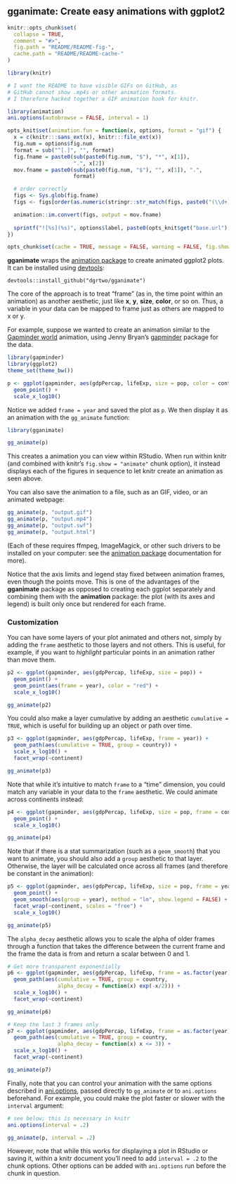 ## gganimate: Create easy animations with ggplot2

<!-- README.md is generated from README.Rmd. Please edit that file -->

```r
knitr::opts_chunk$set(
  collapse = TRUE,
  comment = "#>",
  fig.path = "README/README-fig-",
  cache.path = "README/README-cache-"
)
```


```r
library(knitr)

# I want the README to have visible GIFs on GitHub, as
# GitHub cannot show .mp4s or other animation formats.
# I therefore hacked together a GIF animation hook for knitr.

library(animation)
ani.options(autobrowse = FALSE, interval = 1)

opts_knit$set(animation.fun = function(x, options, format = "gif") {
  x = c(knitr:::sans_ext(x), knitr:::file_ext(x))
  fig.num = options$fig.num
  format = sub("^[.]", "", format)
  fig.fname = paste0(sub(paste0(fig.num, "$"), "*", x[1]), 
                     ".", x[2])
  mov.fname = paste0(sub(paste0(fig.num, "$"), "", x[1]), ".", 
                     format)

  # order correctly
  figs <- Sys.glob(fig.fname)
  figs <- figs[order(as.numeric(stringr::str_match(figs, paste0("(\\d+)\\.", x[2]))[, 2]))]

  animation::im.convert(figs, output = mov.fname)
  
  sprintf("![%s](%s)", options$label, paste0(opts_knit$get("base.url"), mov.fname))
})

opts_chunk$set(cache = TRUE, message = FALSE, warning = FALSE, fig.show = "animate")
```

**gganimate** wraps the [animation package](http://www.inside-r.org/packages/cran/animation/docs/animation) to create animated ggplot2 plots. It can be installed using [devtools](https://github.com/hadley/devtools):

```
devtools::install_github("dgrtwo/gganimate")
```

The core of the approach is to treat "frame" (as in, the time point within an animation) as another aesthetic, just like **x**, **y**, **size**, **color**, or so on. Thus, a variable in your data can be mapped to frame just as others are mapped to x or y.

For example, suppose we wanted to create an animation similar to the [Gapminder world](http://www.gapminder.org/world) animation, using Jenny Bryan's [gapminder](https://github.com/jennybc/gapminder) package for the data.

```r
library(gapminder)
library(ggplot2)
theme_set(theme_bw())
```

```r
p <- ggplot(gapminder, aes(gdpPercap, lifeExp, size = pop, color = continent, frame = year)) +
  geom_point() +
  scale_x_log10()
```

Notice we added `frame = year` and saved the plot as `p`. We then display it as an animation with the `gg_animate` function:

```r
library(gganimate)

gg_animate(p)
```

This creates a animation you can view within RStudio. When run within knitr (and combined with knitr's `fig.show = "animate"` chunk option), it instead displays each of the figures in sequence to let knitr create an animation as seen above.

You can also save the animation to a file, such as an GIF, video, or an animated webpage:

```r
gg_animate(p, "output.gif")
gg_animate(p, "output.mp4")
gg_animate(p, "output.swf")
gg_animate(p, "output.html")
```

(Each of these requires ffmpeg, ImageMagick, or other such drivers to be installed on your computer: see the [animation package](http://www.inside-r.org/packages/cran/animation/docs/animation) documentation for more).

Notice that the axis limits and legend stay fixed between animation frames, even though the points move. This is one of the advantages of the **gganimate** package as opposed to creating each ggplot separately and combining them with the **animation** package: the plot (with its axes and legend) is built only once but rendered for each frame.

### Customization

You can have some layers of your plot animated and others not, simply by adding the `frame` aesthetic to those layers and not others. This is useful, for example, if you want to *highlight* particular points in an animation rather than move them. 

```r
p2 <- ggplot(gapminder, aes(gdpPercap, lifeExp, size = pop)) +
  geom_point() +
  geom_point(aes(frame = year), color = "red") +
  scale_x_log10()

gg_animate(p2)
```

You could also make a layer cumulative by adding an aesthetic `cumulative = TRUE`, which is useful for building up an object or path over time.

```r
p3 <- ggplot(gapminder, aes(gdpPercap, lifeExp, frame = year)) +
  geom_path(aes(cumulative = TRUE, group = country)) +
  scale_x_log10() +
  facet_wrap(~continent)

gg_animate(p3)
```

Note that while it's intuitive to match `frame` to a "time" dimension, you could match any variable in your data to the `frame` aesthetic. We could animate across continents instead:

```r
p4 <- ggplot(gapminder, aes(gdpPercap, lifeExp, size = pop, frame = continent)) +
  geom_point() +
  scale_x_log10()

gg_animate(p4)
```

Note that if there is a stat summarization (such as a `geom_smooth`) that you want to animate, you should also add a `group` aesthetic to that layer. Otherwise, the layer will be calculated once across all frames (and therefore be constant in the animation):

```r
p5 <- ggplot(gapminder, aes(gdpPercap, lifeExp, size = pop, frame = year)) +
  geom_point() +
  geom_smooth(aes(group = year), method = "lm", show.legend = FALSE) +
  facet_wrap(~continent, scales = "free") +
  scale_x_log10()

gg_animate(p5)
```

The `alpha_decay` aesthetic allows you to scale the alpha of older frames through a function 
that takes the difference between the current frame and the frame the data is from and return 
a scalar between 0 and 1.

```r
# Get more transparent exponentially
p6 <- ggplot(gapminder, aes(gdpPercap, lifeExp, frame = as.factor(year))) +
  geom_path(aes(cumulative = TRUE, group = country, 
                alpha_decay = function(x) exp(-x/2))) +
  scale_x_log10() +
  facet_wrap(~continent)

gg_animate(p6)
```

```r
# Keep the last 3 frames only
p7 <- ggplot(gapminder, aes(gdpPercap, lifeExp, frame = as.factor(year))) +
  geom_path(aes(cumulative = TRUE, group = country, 
                alpha_decay = function(x) x <= 3)) +
  scale_x_log10() +
  facet_wrap(~continent)

gg_animate(p7)
```

Finally, note that you can control your animation with the same options described in [ani.options](http://www.inside-r.org/packages/cran/animation/docs/ani.options), passed directly to `gg_animate` or to `ani.options` beforehand. For example, you could make the plot faster or slower with the `interval` argument:

```r
# see below; this is necessary in knitr
ani.options(interval = .2)
```

```r
gg_animate(p, interval = .2)
```

However, note that while this works for displaying a plot in RStudio or saving it, within a knitr document you'll need to add `interval = .2` to the chunk options. Other options can be added with `ani.options` run before the chunk in question.
